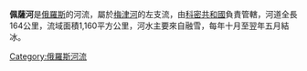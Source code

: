 '''佩薩河'''是[[俄羅斯|俄羅斯]]的河流，屬於[[梅津河|梅津河]]的左支流，由[[科密共和國|科密共和國]]負責管轄，河道全長164公里，流域面積1,160平方公里，河水主要來自融雪，每年十月至翌年五月結冰。

{{Russia-geo-stub}}
[[Category:俄羅斯河流|Category:俄羅斯河流]]